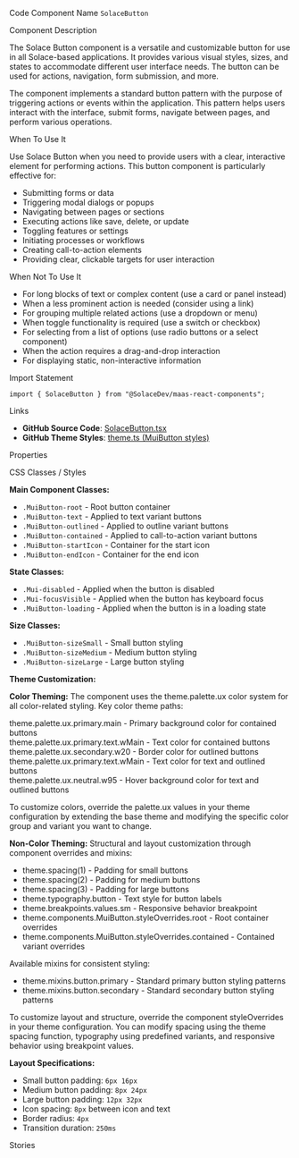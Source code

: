 
<Meta of={SolaceButtonStories} />

<Title>Solace Button</Title>

<Description of={SolaceButtonStories} />

<Subtitle>Code Component Name</Subtitle>
`SolaceButton`

<Subtitle>Component Description</Subtitle>

The Solace Button component is a versatile and customizable button for use in all Solace-based applications. It provides various visual styles, sizes, and states to accommodate different user interface needs. The button can be used for actions, navigation, form submission, and more.

The component implements a standard button pattern with the purpose of triggering actions or events within the application. This pattern helps users interact with the interface, submit forms, navigate between pages, and perform various operations.

<Subtitle>When To Use It</Subtitle>

Use Solace Button when you need to provide users with a clear, interactive element for performing actions. This button component is particularly effective for:

- Submitting forms or data
- Triggering modal dialogs or popups
- Navigating between pages or sections
- Executing actions like save, delete, or update
- Toggling features or settings
- Initiating processes or workflows
- Creating call-to-action elements
- Providing clear, clickable targets for user interaction

<Subtitle>When Not To Use It</Subtitle>

- For long blocks of text or complex content (use a card or panel instead)
- When a less prominent action is needed (consider using a link)
- For grouping multiple related actions (use a dropdown or menu)
- When toggle functionality is required (use a switch or checkbox)
- For selecting from a list of options (use radio buttons or a select component)
- When the action requires a drag-and-drop interaction
- For displaying static, non-interactive information

<Subtitle>Import Statement</Subtitle>

```tsx
import { SolaceButton } from "@SolaceDev/maas-react-components";
```

<Subtitle>Links</Subtitle>

- **GitHub Source Code**: [SolaceButton.tsx](https://github.com/SolaceDev/maas-react-components/blob/main/src/components/form/SolaceButton.tsx)
- **GitHub Theme Styles**: <a href="https://github.com/SolaceDev/maas-react-components/blob/main/src/resources/theme.ts#:~:text=MuiButton" target="_blank">theme.ts (MuiButton styles)</a>

<Subtitle>Properties</Subtitle>

<ArgTypes of={SolaceButtonStories} />

<Subtitle>CSS Classes / Styles</Subtitle>

**Main Component Classes:**

- `.MuiButton-root` - Root button container
- `.MuiButton-text` - Applied to text variant buttons
- `.MuiButton-outlined` - Applied to outline variant buttons
- `.MuiButton-contained` - Applied to call-to-action variant buttons
- `.MuiButton-startIcon` - Container for the start icon
- `.MuiButton-endIcon` - Container for the end icon

**State Classes:**

- `.Mui-disabled` - Applied when the button is disabled
- `.Mui-focusVisible` - Applied when the button has keyboard focus
- `.MuiButton-loading` - Applied when the button is in a loading state

**Size Classes:**

- `.MuiButton-sizeSmall` - Small button styling
- `.MuiButton-sizeMedium` - Medium button styling
- `.MuiButton-sizeLarge` - Large button styling

**Theme Customization:**

**Color Theming:**
The component uses the theme.palette.ux color system for all color-related styling. Key color theme paths:

<div style={{ display: "flex", alignItems: "center", margin: "8px 0" }}>
	<div
		style={{
			width: "16px",
			height: "16px",
			backgroundColor: "#007DBA",
			border: "1px solid rgba(0,0,0,0.2)",
			borderRadius: "3px",
			marginRight: "8px"
		}}
	></div>
	<span>theme.palette.ux.primary.main - Primary background color for contained buttons</span>
</div>
<div style={{ display: "flex", alignItems: "center", margin: "8px 0" }}>
	<div
		style={{
			width: "16px",
			height: "16px",
			backgroundColor: "#FFFFFF",
			border: "1px solid rgba(0,0,0,0.2)",
			borderRadius: "3px",
			marginRight: "8px"
		}}
	></div>
	<span>theme.palette.ux.primary.text.wMain - Text color for contained buttons</span>
</div>
<div style={{ display: "flex", alignItems: "center", margin: "8px 0" }}>
	<div
		style={{
			width: "16px",
			height: "16px",
			backgroundColor: "#E0E0E0",
			border: "1px solid rgba(0,0,0,0.2)",
			borderRadius: "3px",
			marginRight: "8px"
		}}
	></div>
	<span>theme.palette.ux.secondary.w20 - Border color for outlined buttons</span>
</div>
<div style={{ display: "flex", alignItems: "center", margin: "8px 0" }}>
	<div
		style={{
			width: "16px",
			height: "16px",
			backgroundColor: "#212121",
			border: "1px solid rgba(0,0,0,0.2)",
			borderRadius: "3px",
			marginRight: "8px"
		}}
	></div>
	<span>theme.palette.ux.primary.text.wMain - Text color for text and outlined buttons</span>
</div>
<div style={{ display: "flex", alignItems: "center", margin: "8px 0" }}>
	<div
		style={{
			width: "16px",
			height: "16px",
			backgroundColor: "#F5F5F5",
			border: "1px solid rgba(0,0,0,0.2)",
			borderRadius: "3px",
			marginRight: "8px"
		}}
	></div>
	<span>theme.palette.ux.neutral.w95 - Hover background color for text and outlined buttons</span>
</div>

To customize colors, override the palette.ux values in your theme configuration by extending the base theme and modifying the specific color group and variant you want to change.

**Non-Color Theming:**
Structural and layout customization through component overrides and mixins:

- theme.spacing(1) - Padding for small buttons
- theme.spacing(2) - Padding for medium buttons
- theme.spacing(3) - Padding for large buttons
- theme.typography.button - Text style for button labels
- theme.breakpoints.values.sm - Responsive behavior breakpoint
- theme.components.MuiButton.styleOverrides.root - Root container overrides
- theme.components.MuiButton.styleOverrides.contained - Contained variant overrides

Available mixins for consistent styling:

- theme.mixins.button.primary - Standard primary button styling patterns
- theme.mixins.button.secondary - Standard secondary button styling patterns

To customize layout and structure, override the component styleOverrides in your theme configuration. You can modify spacing using the theme spacing function, typography using predefined variants, and responsive behavior using breakpoint values.

**Layout Specifications:**

- Small button padding: `6px 16px`
- Medium button padding: `8px 24px`
- Large button padding: `12px 32px`
- Icon spacing: `8px` between icon and text
- Border radius: `4px`
- Transition duration: `250ms`

<Subtitle>Stories</Subtitle>

<CustomStories />
